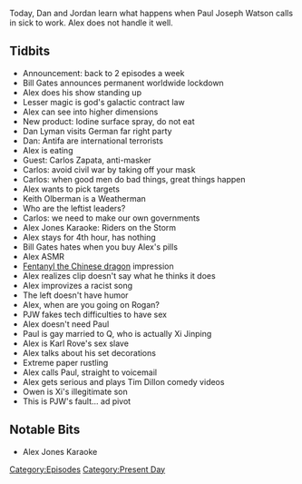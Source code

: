 {{DEFAULTSORT:
    #_EPISODE_0492:October 13, 2020
}}{{Episode
    | title           = October 13, 2020
    | caption         = Listen to this episode on [https://knowledgefight.libsyn.com/492-october-13-2020 Libsyn] [https://open.spotify.com/episode/37wK9B5tQEPTBf2Y9SHaoo Spotify], Read the [[Transcript/492: October 13, 2020|Unofficial Transcript]]
    | episodeNumber   = 492
    | length          = 01:11:33
    | airDate         = October 15, 2020
    | coverageDate    = October 13, 2020
    | episodeType     = [[:Category:Present Day|Present Day]]
    | appearance      = [[Bill Gates]], [[Dan Lyman]], [[Carlos Zapata]], [[Keith Olberman]], [[Paul Joseph Watson]], [[Xi Jinping]], [[Karl Rove]], [[Tim Dillon]]
    | beverage        = Aura Bora Basil Berry; Aura Bora Watermelon Peppermint; Dram Black Tea Cardamom; Aura Bora Cactus Rose; Aura Bora Lemongrass Coconut
    | previousEpisode = [[491: October 12, 2020]]
    | nextEpisode     = [[493: February 16, 2016]]
}}

{{Stub}}

Today, Dan and Jordan learn what happens when Paul Joseph Watson calls in sick to work.  Alex does not handle it well.

==Tidbits==

*Announcement: back to 2 episodes a week
*Bill Gates announces permanent worldwide lockdown
*Alex does his show standing up
*Lesser magic is god's galactic contract law
*Alex can see into higher dimensions
*New product: Iodine surface spray, do not eat
*Dan Lyman visits German far right party
*Dan: Antifa are international terrorists
*Alex is eating
*Guest: Carlos Zapata, anti-masker
*Carlos: avoid civil war by taking off your mask
*Carlos: when good men do bad things, great things happen
*Alex wants to pick targets
*Keith Olberman is a Weatherman
*Who are the leftist leaders?
*Carlos: we need to make our own governments
*Alex Jones Karaoke: Riders on the Storm
*Alex stays for 4th hour, has nothing
*Bill Gates hates when you buy Alex's pills
*Alex ASMR
*[[Fentanyl the Chinese dragon]] impression
*Alex realizes clip doesn't say what he thinks it does
*Alex improvizes a racist song
*The left doesn't have humor
*Alex, when are you going on Rogan?
*PJW fakes tech difficulties to have sex
*Alex doesn't need Paul
*Paul is gay married to Q, who is actually Xi Jinping
*Alex is Karl Rove's sex slave
*Alex talks about his set decorations
*Extreme paper rustling
*Alex calls Paul, straight to voicemail
*Alex gets serious and plays Tim Dillon comedy videos
*Owen is Xi's illegitimate son
*This is PJW's fault... ad pivot

==Notable Bits==

*Alex Jones Karaoke

[[Category:Episodes]]
[[Category:Present Day]]
